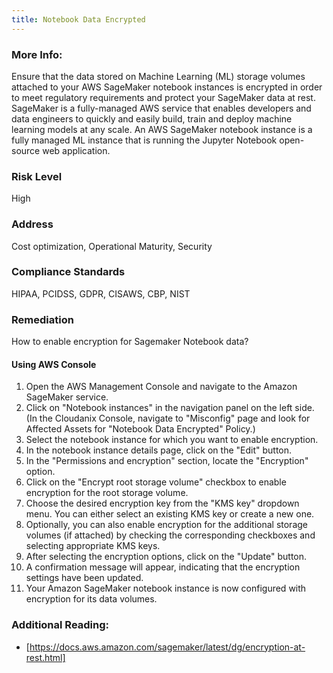 ```yaml
---
title: Notebook Data Encrypted
---
```


### More Info:

Ensure that the data stored on Machine Learning (ML) storage volumes attached to your AWS SageMaker notebook instances is encrypted in order to meet regulatory requirements and protect your SageMaker data at rest. SageMaker is a fully-managed AWS service that enables developers and data engineers to quickly and easily build, train and deploy machine learning models at any scale. An AWS SageMaker notebook instance is a fully managed ML instance that is running the Jupyter Notebook open-source web application.

### Risk Level

High

### Address

Cost optimization, Operational Maturity, Security

### Compliance Standards

HIPAA, PCIDSS, GDPR, CISAWS, CBP, NIST

### Remediation

How to enable encryption for Sagemaker Notebook data?

#### Using AWS Console

1. Open the AWS Management Console and navigate to the Amazon SageMaker service.
2. Click on "Notebook instances" in the navigation panel on the left side.
    (In the Cloudanix Console, navigate to "Misconfig" page and look for Affected Assets for "Notebook Data Encrypted" Policy.)
3. Select the notebook instance for which you want to enable encryption.
4. In the notebook instance details page, click on the "Edit" button.
5. In the "Permissions and encryption" section, locate the "Encryption" option.
6. Click on the "Encrypt root storage volume" checkbox to enable encryption for the root storage volume.
7. Choose the desired encryption key from the "KMS key" dropdown menu. You can either select an existing KMS key or create a new one.
8. Optionally, you can also enable encryption for the additional storage volumes (if attached) by checking the corresponding checkboxes and selecting appropriate KMS keys.
9. After selecting the encryption options, click on the "Update" button.
10. A confirmation message will appear, indicating that the encryption settings have been updated.
11. Your Amazon SageMaker notebook instance is now configured with encryption for its data volumes.

### Additional Reading:

- [https://docs.aws.amazon.com/sagemaker/latest/dg/encryption-at-rest.html]